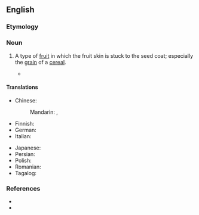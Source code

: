 ==English==
{{rfi|en}}

===Etymology===
{{af|en|caryo-|-opsis}}

===Noun===
{{en-noun|caryopses|caryopsides}}

# {{lb|en|botany}} A type of [[fruit]] in which the fruit skin is stuck to the seed coat; especially the [[grain]] of a [[cereal]].
#* {{quote-book|en|title=Tetraploids of the Genus Triticum in the Light of Caryopsis Structure|author=Romuald Kosina|year=1995|passage=The variation of '''caryopsis''' characters in species of Aegilops and wheat diploids is similar to that of wheat tetraploids .}}

====Translations====
{{trans-top|type of fruit}}
* Chinese:
*: Mandarin: {{t+|cmn|穎果|sc=Hani}}, {{t+|cmn|颖果|tr=yǐngguǒ|sc=Hani}}
* Finnish: {{t+|fi|jyvä}}
* German: {{t+|de|Karyopse|f}}
* Italian: {{t+|it|cariosside|f}}
{{trans-mid}}
* Japanese: {{t|ja|穎果|tr=えいか, eika|sc=Jpan}}
* Persian: {{t+|fa|گندمه|tr=gandome}}
* Polish: {{t|pl|ziarniak|m}}
* Romanian: {{t+|ro|cariopsă|f}}
* Tagalog: {{t|tl|butilbunga}}
{{trans-bottom}}

===References===
* {{R:OneLook}}
* {{pedia}}